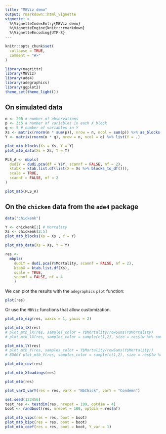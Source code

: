 ```yaml
---
title: "MBViz demo"
output: rmarkdown::html_vignette
vignette: >
  %\VignetteIndexEntry{MBViz demo}
  %\VignetteEngine{knitr::rmarkdown}
  %\VignetteEncoding{UTF-8}
---
```


```r
knitr::opts_chunk$set(
  collapse = TRUE,
  comment = "#>"
)
```

```r
library(magrittr)
library(MBViz)
library(ade4)
library(adegraphics)
library(ggplot2)
theme_set(theme_light())
```


## On simulated data

```r

n <- 200 # number of observations
p <- 3:5 # number of variables in each X block
q <- 5 # number of variables in Y
Xs <- matrix(rnorm(n * sum(p)), nrow = n, ncol = sum(p)) %>% as_blocks(., p = p)
Y <- matrix(rnorm(n * q), nrow = n, ncol = q) %>% list(Y = .)

plot_mtb_blocks(Xs = Xs, Y = Y)
plot_mtb_data(Xs = Xs, Y = Y)

```


```r

PLS_A <- mbpls(
  dudiY = dudi.pca(df = Y$Y, scannf = FALSE, nf = 2),
  ktabX = ktab.list.df(list(X = Xs %>% blocks_to_df())),
  scale = TRUE,
  scannf = FALSE, nf = 2
)

plot_mtb(PLS_A)

```








## On the `chicken` data from the `ade4` package

```r

data("chickenk")

```

```r
Y <- chickenk[1] # Mortality
Xs <- chickenk[2:5]
plot_mtb_blocks(Xs = Xs , Y = Y)
```

```r
plot_mtb_data(Xs = Xs, Y = Y)
```

```r

res <- 
  mbpls(
    dudiY = dudi.pca(Y$Mortality, scannf = FALSE, nf = 2),
    ktabX = ktab.list.df(Xs),
    scale = TRUE,
    scannf = FALSE, nf = 4
    )

```


We can plot the results with the `adegraphics` `plot` function:

```r

plot(res)

```

Or use the `MBViz` functions that allow customization.

```r

plot_mtb_eig(res, xaxis = 1, yaxis = 2)

```

```r

plot_mtb_lX(res) 
# plot_mtb_lX(res, samples_color = Y$Mortality/rowSums(Y$Mortality)
# plot_mtb_lX(res, samples_color = sample(c(1,2), size = res$lw %>% sum(), replace = TRUE))

```

```r

plot_mtb_lY(res)
# plot_mtb_Y(res, samples_color = Y$Mortality/rowSums(Y$Mortality))
# BUGGY plot_mtb_Y(res, samples_color = sample(c(1,2), size = res$lw %>% sum(), replace = TRUE))

```

```r

plot_mtb_cov(res)

```


```r

plot_mtb_Xloadings(res)

```

```r

plot_mtb(res)

```


```r

plot_varX_varY(res = res, varX = "NbChick", varY = "Condemn")

```





```r


set.seed(123456)
test_res <- testdim(res, nrepet = 199, optdim = 4)
boot <- randboot(res, nrepet = 100, optdim = res$nf)


```

```r

plot_mtb_vipc(res = res, boot = boot)
plot_mtb_bipc(res = res, boot = boot)
plot_mtb_coef(res = res, boot = boot, Y_var = 1)

```


